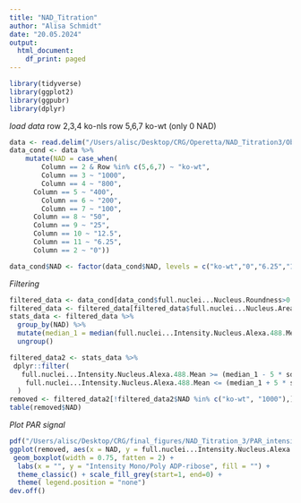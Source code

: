 ```yaml
---
title: "NAD_Titration"
author: "Alisa Schmidt"
date: "20.05.2024"
output:
  html_document:
    df_print: paged
---
```


```r
library(tidyverse)
library(ggplot2)
library(ggpubr)
library(dplyr)
```

*load data*
row 2,3,4 ko-nls
row 5,6,7 ko-wt (only 0 NAD)
```r
data <- read.delim("/Users/alisc/Desktop/CRG/Operetta/NAD_Titration3/Objects_Population - full nuclei.txt", skip=9)
data_cond <- data %>%
    mutate(NAD = case_when(
        Column == 2 & Row %in% c(5,6,7) ~ "ko-wt",
        Column == 3 ~ "1000",
        Column == 4 ~ "800",
      Column == 5 ~ "400",
        Column == 6 ~ "200",
        Column == 7 ~ "100",
      Column == 8 ~ "50",
      Column == 9 ~ "25",
      Column == 10 ~ "12.5",
      Column == 11 ~ "6.25",
      Column == 2 ~ "0"))

data_cond$NAD <- factor(data_cond$NAD, levels = c("ko-wt","0","6.25","12.5","25","50","100","200","400","800","1000"))

```

*Filtering*
```r

filtered_data <- data_cond[data_cond$full.nuclei...Nucleus.Roundness>0.8, ]
filtered_data <- filtered_data[filtered_data$full.nuclei...Nucleus.Area..µm..<300, ]
stats_data <- filtered_data %>%
  group_by(NAD) %>%
  mutate(median_1 = median(full.nuclei...Intensity.Nucleus.Alexa.488.Mean), sd_1 = sd(full.nuclei...Intensity.Nucleus.Alexa.488.Mean))  %>%
  ungroup()

filtered_data2 <- stats_data %>%
 dplyr::filter(
   full.nuclei...Intensity.Nucleus.Alexa.488.Mean >= (median_1 - 5 * sd_1) &
    full.nuclei...Intensity.Nucleus.Alexa.488.Mean <= (median_1 + 5 * sd_1)
  )
removed <- filtered_data2[!filtered_data2$NAD %in% c("ko-wt", "1000"),]
table(removed$NAD)
```

*Plot PAR signal*
```r
pdf("/Users/alisc/Desktop/CRG/final_figures/NAD_Titration_3/PAR_intensity.pdf")
ggplot(removed, aes(x = NAD, y = full.nuclei...Intensity.Nucleus.Alexa.488.Mean, fill=NAD)) +
 geom_boxplot(width = 0.75, fatten = 2) +
  labs(x = "", y = "Intensity Mono/Poly ADP-ribose", fill = "") +
  theme_classic() + scale_fill_grey(start=1, end=0) +
  theme( legend.position = "none")
dev.off()
```